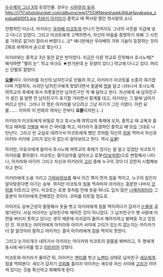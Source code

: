 [[수수께끼 그녀 X]]의 등장인물. 성우는 [[시마무라 유우]].
http://i717.photobucket.com/albums/ww171/OKNewshawk/AikaHayakawa_zpsba66f0f3.jpg
[[츠바키 아키라]]가 중학교 때 짝사랑 했던 첫사랑의 소녀.

전형적인 미소녀, 아키라는 [[우라베 미코토]]와 만나기 전까지도 그녀의 사진을 지갑에 넣고 다니고 있었다. 그리고 미코토에게 고백하면서, 자신의 마음을 증명하기 위해 그 사진을 가위로 갈가리 잘라서 버렸다.(…)[* 애니판에선 우라베의 가위 기술이 등장하는 것이 2화로 바뀌어서 손으로 찢는다.]

아키라와는 중학교 3년 동안 같은 반이었다. 지금은 다른 학교로 진학해서 호시노메[* 해석하면 "별의 눈". 학교 마크도 ★한가운데 눈 모양이 있다.] 여고에 다니고 있다. 머리는 단발로 잘랐다.

'''[[요물]]'''이다. 아키라를 자신의 남자친구로 만들려 하고, 아키라가 미코토를 소중히 여기겠다며 거절하자, 사귀던 남자친구에게 맞았다면서 얼굴에 [[멍]]을 달고 나타나서 호시노메 여학교의 축제에 와서 하룻동안만 남자친구인 척 해 달라고 한다. 자신에게 새 남자친구가 생긴 걸 알면 전 남자친구가 포기할 거라면서 핑계를 대고, 아키라는 그 말에 넘어가버리고 만다. 그러나 이 멍은 아키라를 낚으려고 그냥 자기가 그린 거였다. 이런 요물……. 어차피 이 만화의 여자는 전부다 '''요물'''이지만.(…)

아키라가 미코토에게 비밀로 하고 호시노메 여학교의 축제에 오자, 중학교 때 교복과 중학교 때처럼 [[가발]]을 써서 긴 머리를 하고, 아키라가 동경하던 중학교 때 모습 그대로 나탄난다. 그리고 빈 교실로 데려가서 미코토에게 했던 것처럼 자신의 [[침]]을 먹어서 자신과 아키라 사이에 고리가 있는지 없는지 알아보라고 한다. 역시 [[요물]]!

하지만, 아유코에게 들어서 호시노메 여학교의 축제가 있다는 걸 알고 있었던 미코토가 아키라를 쫓아왔다. 미코토는 종이상자를 덮어쓰고 로봇([[담보]]처럼)으로 변장해서 나타나, 아키라와 아이카 그리고 자신과 아키라의 [[고리]] 중에 누구의 것이 더 강한지 시험해보자고 한다.

아키라에게 눈을 가리고 [[가위바위보]]를 해서 이긴 쪽이 먼저 침을 먹이고, 누구의 침인지 알아맞춘다면 이기는 승부. 하지만 미코토의 침을 먹자마자 아키라는 흥분한 나머지 [[코피]]를 터트리고 만다. 미코토는 로봇 옷차림 안에 옷을 하나도 입지 않은 [[나체]]차림이라 그 흥분이 아키라에게 전해졌던 것이다. 코피를 터트릴 정도로.

아이카도 승부근성이 발동해서 옷을 벗고 아키라에게 침을 먹이려다가 갑자기 [[눈물]]을 글썽거린다. 사실 아이카는 남자친구와 헤어진 것이 아니었다. 그 남자친구가 옛 사랑에 미련을 버리지 못하고 있다는 생각 때문에 자괴감이 들어서 헤어지려고 발버둥 치고 있었던 것. 미코토는 아이카에게 아키라와 아이카 사이에 고리가 있는지 없는지는 아이카가 더 잘 알것이라 말하고 아이카는 결국 아키라에게 침을 먹이지 못한다.

그리고 눈가리개가 내려가서 아키라는 아이카와 미코토의 알몸을 봐버리고, 두 명에게 동시에 싸다귀를 맞고 [[리타이어]] 당했다.

미코토와 아키라가 돌아간 뒤, 아이카는 [[팬티]]를 벗고 [[노팬티]] 상태로 남자친구 [[세오]]에게 침을 먹여본다. 세오가 갑자기 [[코피]]를 흘리자 아이카는 세오와 자신 사이에 [[고리]]가 이어져 있다는 것을 확신하고 화해하게 된다.
